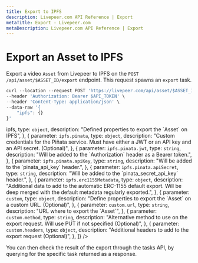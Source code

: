 ```yaml
---
title: Export to IPFS
description: Livepeer.com API Reference | Export
metaTitle: Export - Livepeer.com
metaDescription: Livepeer.com API Reference | Export
---
```


# Export an Asset to IPFS

Export a video `Asset` from Livepeer to IPFS on the
`POST /api/asset/$ASSET_ID/export` endpoint. This request spawns an `export`
task.

```jsx
curl --location --request POST 'https://livepeer.com/api/asset/$ASSET_ID/export' \
--header 'Authorization: Bearer $API_TOKEN' \
--header 'Content-Type: application/json' \
--data-raw '{
    "ipfs": {}
}'
```

<Table
  data={[
    {
      parameter: <code>ipfs</code>,
      type: <code>object</code>,
      description: "Defined properties to export the `Asset` on IPFS",
    },
    {
      parameter: <code>ipfs.pinata</code>,
      type: <code>object</code>,
      description:
        "Custom credentials for the Piñata service. Must have either a JWT or an API key and an API secret. (Optional)",
    },
    {
      parameter: <code>ipfs.pinata.jwt</code>,
      type: <code>string</code>,
      description:
        "Will be added to the `Authorization` header as a Bearer token.",
    },
    {
      parameter: <code>ipfs.pinata.apiKey</code>,
      type: <code>string</code>,
      description: "Will be added to the `pinata_api_key` header.",
    },
    {
      parameter: <code>ipfs.pinata.apiSecret</code>,
      type: <code>string</code>,
      description: "Will be added to the `pinata_secret_api_key` header.",
    },
    {
      parameter: <code>ipfs.erc1155Metadata</code>,
      type: <code>object</code>,
      description:
        "Additional data to add to the automatic ERC-1155 default export. Will be deep merged with the default metadata regularly exported.",
    },
    {
      parameter: <code>custom</code>,
      type: <code>object</code>,
      description:
        "Define properties to export the `Asset` on a custom URL.  (Optional)",
    },
    {
      parameter: <code>custom.url</code>,
      type: <code>string</code>,
      description: "URL where to export the `Asset`",
    },
    {
      parameter: <code>custom.method</code>,
      type: <code>string</code>,
      description:
        "Alternative method to use on the export request. Will use PUT if not specified (Optional)",
    },
    {
      parameter: <code>custom.headers</code>,
      type: <code>object</code>,
      description: "Additional headers to add to the export request (Optional)",
    },
  ]}
/>

You can then check the result of the export through the tasks API, by querying
for the specific task returned as a response.

